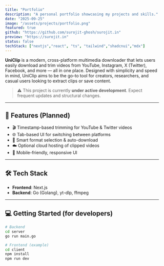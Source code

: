 ```yaml
---
title: "Portfolio"
description: "A personal portfolio showcasing my projects and skills."
date: "2025-09-25"
image: "/assets/projects/portfolio.png"
featured: true
github: "https://github.com/surojit-ghosh/surojit.in"
preview: "https://surojit.in"
status: false
techStack: ["nextjs","react", "ts", "tailwind","shadcnui","mdx"]
---
```

**UniClip** is a modern, cross-platform multimedia downloader that lets users easily download and trim videos from YouTube, Instagram, X (Twitter), Facebook, and more — all in one place. Designed with simplicity and speed in mind, UniClip aims to be the go-to tool for creators, researchers, and casual users looking to extract clips or save content.

> ⚠️ This project is currently **under active development**. Expect frequent updates and structural changes.

---

## 🚀 Features (Planned)

-   🎬 Timestamp-based trimming for YouTube & Twitter videos
-   🌐 Tab-based UI for switching between platforms
-   🧠 Smart format selection & auto-download
-   ☁️ Optional cloud hosting of clipped videos
-   📱 Mobile-friendly, responsive UI

---

## 🛠 Tech Stack

-   **Frontend**: Next.js
-   **Backend**: Go (Golang), yt-dlp, ffmpeg

---

## 💻 Getting Started (for developers)

```bash
# Backend
cd server
go run main.go

# Frontend (example)
cd client
npm install
npm run dev
```